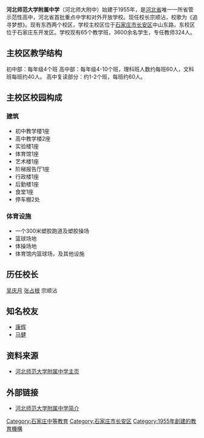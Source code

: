 '''河北师范大学附属中学'''（河北师大附中）始建于1955年，是[[河北省|河北省]]唯一一所省管示范性高中，河北省首批重点中学和对外开放学校。现任校长宗顺沾，校歌为《追寻梦想》。现有东西两个校区，学校主校区位于[[石家庄市|石家庄市]][[长安区_(石家庄市)|长安区]]中山东路，东校区位于石家庄东开发区。学校现有65个教学班，3600余名学生，专任教师324人。

==主校区教学结构==
初中部：每年级4个班
高中部：每年级4-10个班，理科班人数约每班60人，文科班每班约40人。
高中复读部分：约1-2个班，每班约60人。

==主校区校园构成==
===建筑===
*初中教学楼1座
*高中教学楼2座
*实验楼1座
*体育馆1座
*艺术楼1座
*阶梯报告厅1座
*行政楼1座
*后勤楼1座
*食堂1座
*停车棚2处

===体育设施===
*一个300米塑胶跑道及塑胶操场
*篮球场地
*体操场地
*体育馆内篮球场，及其他设施

==历任校长==
[[吴庆月|吴庆月]]
[[张占根|张占根]]
宗顺沾

==知名校友==
*[[康辉|康辉]]
*[[马健|马健]]

== 资料来源 ==

*[https://web.archive.org/web/20101230033645/http://hbsdfz.net/ 河北师范大学附属中学主页]

== 外部链接 ==

*[http://www.51shijuan.com/School/Hebei/20080205174551.html 河北师范大学附属中学简介] {{Wayback|url=http://www.51shijuan.com/School/Hebei/20080205174551.html |date=20110518062648 }}

[[Category:石家庄中等教育|Category:石家庄中等教育]]
[[Category:石家庄市长安区|Category:石家庄市长安区]]
[[Category:1955年創建的教育機構|Category:1955年創建的教育機構]]